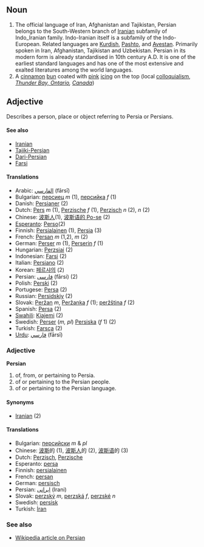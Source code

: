 ==Noun==
#The official language of Iran, Afghanistan and Tajikistan, Persian belongs to the South-Western branch of [[Iranian]] subfamily of Indo_Iranian family. Indo-Iranian itself is a subfamily of the Indo-European.  Related languages are [[Kurdish]], [[Pashto]], and [[Avestan]].  Primarily spoken in Iran, Afghanistan, Tajikistan and Uzbekistan. Persian in its modern form is already standardised in 10th century A.D. It is one of the earliest standard languages and has one of the most extensive and exalted literatures among the world languages.
#A [[cinnamon]] [[bun]] coated with [[pink]] [[icing]] on the top (local [[colloquialism]], ''[http://en.wikipedia.org/wiki/Thunder_Bay%2C_Ontario Thunder Bay, Ontario], [[Canada]]'')

==Adjective==
Describes a person, place or object referring to Persia or Persians.

====See also====
*[[Iranian]] 
*[[Tajiki-Persian]]
*[[Dari-Persian]]
*[[Farsi]]

====Translations====

*Arabic: [[الفارسي]] (fārsī)
*Bulgarian: [[персиец]] ''m'' (1), [[персийка]] ''f'' (1)
*Danish: [[Persianer]] (2)
*Dutch: [[Pers]] ''m'' (1), [[Perzische]] ''f'' (1), [[Perzisch]] ''n'' (2), ''n'' (2)
*Chinese: [[波斯人]](1), [[波斯语的 Po-se]] (2)
*[[Esperanto]]: [[Perso]](2)
*Finnish: [[Persialainen]] (1), [[Persia]] (3)
*French: [[Persan]] ''m'' (1,2), ''m'' (2)
*German: [[Perser]] ''m'' (1), [[Perserin]] ''f'' (1)
*Hungarian:  [[Perzsiai]] (2)
*Indonesian: [[Farsi]] (2)
*Italian: [[Persiano]] (2)
*Korean: [[페르샤의]] (2)
*Persian: [[فارسی]] (fārsi) (2)
*Polish: [[Perski]] (2)
*Portugese: [[Persa]] (2)
*Russian: [[Persidskiy]] (2)
*Slovak: [[Peržan#Slovak|Peržan]] ''m'', [[Peržanka]] ''f'' (1); [[peržština]] ''f'' (2)
*Spanish: [[Persa]] (2)
*[[Swahili]]: [[Kiajemi]] (2)
*Swedish: [[Perser]] (''m, pl'') [[Persiska]] (''f'' 1) (2)
*Turkish: [[Farsça]] (2)
*[[Urdu]]: [[فارسي]] (fārsī)

===Adjective===
'''Persian'''

# of, from, or pertaining to Persia.
# of or pertaining to the Persian people.
# of or pertaining to the Persian language.

====Synonyms====
*[[Iranian]] (2)

====Translations====
*Bulgarian: [[персийски]] ''m'' & ''pl''
*Chinese: [[波斯]]的 (1), [[波斯人]]的 (2), [[波斯语]]的 (3)
*Dutch: [[Perzisch]], [[Perzische]]
*Esperanto: [[persa]]
*Finnish: [[persialainen]]
*French: [[persan]]
*German: [[persisch]]
*Persian: [[ایرانی]] (Irani)
*Slovak: [[perzský]] ''m'', [[perzská]] ''f'', [[perzské]] ''n''
*Swedish: [[persisk]]
*Turkish: [[İran]]

===See also===
*[[w:Persian|Wikipedia article on Persian]]